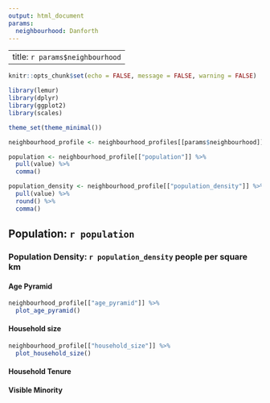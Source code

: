 ```yaml
---
output: html_document
params:
  neighbourhood: Danforth
---
```


---
title: `r params$neighbourhood`
---

```r
knitr::opts_chunk$set(echo = FALSE, message = FALSE, warning = FALSE)

library(lemur)
library(dplyr)
library(ggplot2)
library(scales)

theme_set(theme_minimal())
```

```r
neighbourhood_profile <- neighbourhood_profiles[[params$neighbourhood]]
```

```r
population <- neighbourhood_profile[["population"]] %>%
  pull(value) %>%
  comma()

population_density <- neighbourhood_profile[["population_density"]] %>%
  pull(value) %>%
  round() %>%
  comma()
```

## Population: `r population`

### Population Density: `r population_density` people per square km

#### Age Pyramid

```r
neighbourhood_profile[["age_pyramid"]] %>%
  plot_age_pyramid()
```

#### Household size

```r
neighbourhood_profile[["household_size"]] %>%
  plot_household_size()
```

#### Household Tenure

#### Visible Minority
